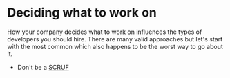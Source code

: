 # Deciding what to work on

How your company decides what to work on influences the types of developers you should hire. There are many valid approaches but let's start with the most common which also happens to be the worst way to go about it.

* Don't be a [SCRUF](/notes/scruf)